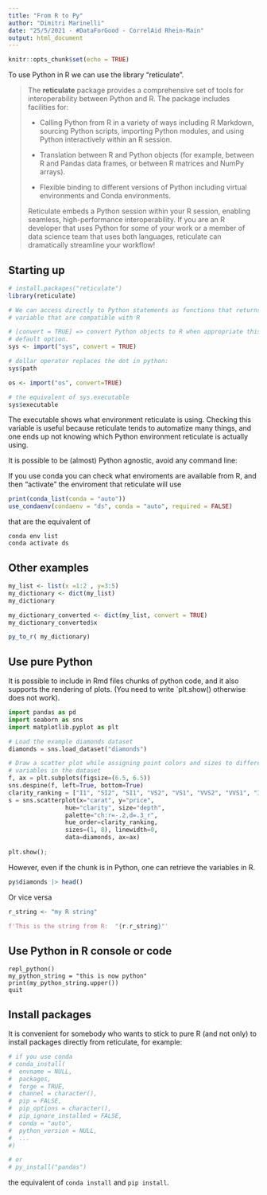 ```yaml
---
title: "From R to Py"
author: "Dimitri Marinelli"
date: "25/5/2021 - #DataForGood - CorrelAid Rhein-Main"
output: html_document
---
```


```r
knitr::opts_chunk$set(echo = TRUE)

```

To use Python in R we can use the library "reticulate".

> The **reticulate** package provides a comprehensive set of tools for
interoperability between Python and R. The package includes facilities
for:
>
>
>  - Calling Python from R in a variety of ways including R Markdown,
>    sourcing Python scripts, importing Python modules, and using Python
>    interactively within an R session.
>
>  - Translation between R and Python objects (for example, between R and
>    Pandas data frames, or between R matrices and NumPy arrays).
>
>  - Flexible binding to different versions of Python including virtual
>    environments and Conda environments.
>
> Reticulate embeds a Python session within your R session, enabling
> seamless, high-performance interoperability. If you are an R developer
> that uses Python for some of your work or a member of data science team
> that uses both languages, reticulate can dramatically streamline your
> workflow\!



## Starting up


```r
# install.packages("reticulate")
library(reticulate)

# We can access directly to Python statements as functions that returns
# variable that are compatible with R

# [convert = TRUE] => convert Python objects to R when appropriate this is the
# default option.
sys <- import("sys", convert = TRUE)

# dollar operator replaces the dot in python:
sys$path

os <- import("os", convert=TRUE)

# the equivalent of sys.executable
sys$executable
```

The executable shows what environment reticulate is using. Checking this variable
is useful because reticulate tends to automatize many things, and one ends up 
not knowing which Python environment reticulate is actually using. 

It is possible to be (almost) Python agnostic, avoid any command line:

If you use conda you can check what enviroments are available from R, and then
"activate" the enviroment that reticulate will use

```r
print(conda_list(conda = "auto"))
use_condaenv(condaenv = "ds", conda = "auto", required = FALSE)
```
that are the equivalent of 
```
conda env list
conda activate ds
``` 
## Other examples 

```r
my_list <- list(x =1:2 , y=3:5)
my_dictionary <- dict(my_list)
my_dictionary
```

```r
my_dictionary_converted <- dict(my_list, convert = TRUE)
my_dictionary_converted$x
```

```r
py_to_r( my_dictionary)
```


## Use pure Python

It is possible to include in Rmd files chunks of python code, and it also 
supports the rendering of plots. (You need to write `plt.show() otherwise does 
not work).

```python
import pandas as pd
import seaborn as sns
import matplotlib.pyplot as plt

# Load the example diamonds dataset
diamonds = sns.load_dataset("diamonds")

# Draw a scatter plot while assigning point colors and sizes to different
# variables in the dataset
f, ax = plt.subplots(figsize=(6.5, 6.5))
sns.despine(f, left=True, bottom=True)
clarity_ranking = ["I1", "SI2", "SI1", "VS2", "VS1", "VVS2", "VVS1", "IF"]
s = sns.scatterplot(x="carat", y="price",
                hue="clarity", size="depth",
                palette="ch:r=-.2,d=.3_r",
                hue_order=clarity_ranking,
                sizes=(1, 8), linewidth=0,
                data=diamonds, ax=ax)
                
plt.show();
```

However, even if the chunk is in Python, one can retrieve the variables in R. 

```r
py$diamonds |> head()
```

Or vice versa

```R
r_string <- "my R string"
```

```python
f'This is the string from R:  "{r.r_string}"'
```


## Use Python in R console or code

```
repl_python()
my_python_string = "this is now python" 
print(my_python_string.upper())
quit
```

## Install packages 

It is convenient for somebody who wants to stick to pure R (and not only) to
install packages directly from reticulate, for example:

```r
# if you use conda
# conda_install(
#  envname = NULL,
#  packages,
#  forge = TRUE,
#  channel = character(),
#  pip = FALSE,
#  pip_options = character(),
#  pip_ignore_installed = FALSE,
#  conda = "auto",
#  python_version = NULL,
#  ...
#)

# or 
# py_install("pandas")

```
the equivalent of `conda install` and `pip install`. 

